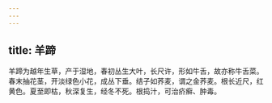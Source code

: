 ```yaml
---
---
---
```

title: 羊蹄
---



羊蹄为越年生草，产于湿地，春初丛生大叶，长尺许，形如牛舌，故亦称牛舌菜。春末抽花茎，开淡绿色小花，成丛下垂。结子如荞麦，谓之金荞麦。根长近尺，红黄色。夏至即枯，秋深复生，经冬不死。根捣汁，可治疥癣、肿毒。